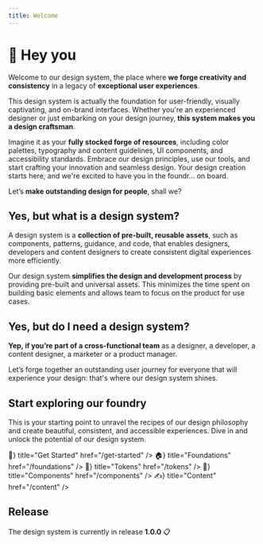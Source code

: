 ```yaml
---
title: Welcome
---
```



# 👋 Hey you

Welcome to our design system, the place where **we forge creativity and consistency** in a legacy of **exceptional user experiences**.

This design system is actually the foundation for user-friendly, visually captivating, and on-brand interfaces. Whether you're an experienced designer or just embarking on your design journey, **this system makes you a design craftsman**.

Imagine it as your **fully stocked forge of resources**, including color palettes, typography and content guidelines, UI components, and accessibility standards. Embrace our design principles, use our tools, and start crafting your innovation and seamless design. Your design creation starts here, and we're excited to have you in the foundr… on board.

Let’s **make outstanding design for people**, shall we?

## Yes, but what is a design system?

A design system is a **collection of pre-built, reusable assets**, such as components, patterns, guidance, and code, that enables designers, developers and content designers to create consistent digital experiences more efficiently.

Our design system **simplifies the design and development process** by providing pre-built and universal assets. This minimizes the time spent on building basic elements and allows team to focus on the product for use cases.

## Yes, but do I need a design system?

**Yep, if you’re part of a cross-functional team** as a designer, a developer, a content designer, a marketer or a product manager.

Let’s forge together an outstanding user journey for everyone that will experience your design: that's where our design system shines.

## Start exploring our foundry

This is your starting point to unravel the recipes of our design philosophy and create beautiful, consistent, and accessible experiences. Dive in and unlock the potential of our design system.

<Cards className="mt-8">
  <Cards.Card icon={<span>🚀</span>} title="Get Started" href="/get-started" />
  <Cards.Card icon={<span>🏠</span>} title="Foundations" href="/foundations" />
  <Cards.Card icon={<span>🔗</span>} title="Tokens" href="/tokens" />
  <Cards.Card icon={<span>💠</span>} title="Components" href="/components" />
  <Cards.Card icon={<span>✍️</span>} title="Content" href="/content" />
</Cards>

## Release

The design system is currently in release **1.0.0** 📋
